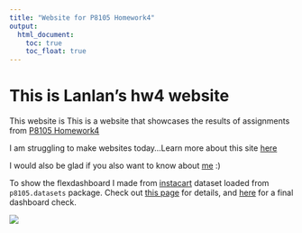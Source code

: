 ```yaml
---
title: "Website for P8105 Homework4"
output: 
  html_document:
    toc: true
    toc_float: true
---
```


# This is Lanlan's hw4 website

This website is This is a website that showcases the results of assignments from [P8105 Homework4](https://p8105.com/homework_4.html)

I am struggling to make websites today...Learn more about this site [here](about.html)

I would also be glad if you also want to know about [me](resume.html) :)

To show the flexdashboard I made from [instacart](https://p8105.com/dataset_instacart.html) dataset loaded from `p8105.datasets` package. Check out [this page](plots.html) for details, and [here](plotly_plots) for a final dashboard check.

![](images/image_1.png)

